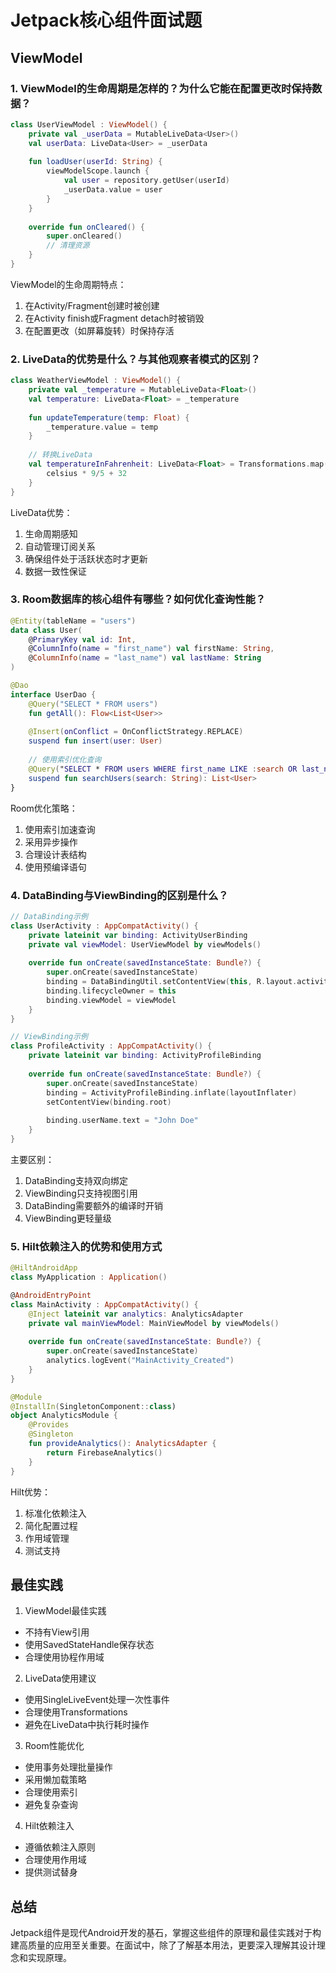 # Jetpack核心组件面试题

## ViewModel

### 1. ViewModel的生命周期是怎样的？为什么它能在配置更改时保持数据？

```kotlin
class UserViewModel : ViewModel() {
    private val _userData = MutableLiveData<User>()
    val userData: LiveData<User> = _userData
    
    fun loadUser(userId: String) {
        viewModelScope.launch {
            val user = repository.getUser(userId)
            _userData.value = user
        }
    }
    
    override fun onCleared() {
        super.onCleared()
        // 清理资源
    }
}
```

ViewModel的生命周期特点：
1. 在Activity/Fragment创建时被创建
2. 在Activity finish或Fragment detach时被销毁
3. 在配置更改（如屏幕旋转）时保持存活

### 2. LiveData的优势是什么？与其他观察者模式的区别？

```kotlin
class WeatherViewModel : ViewModel() {
    private val _temperature = MutableLiveData<Float>()
    val temperature: LiveData<Float> = _temperature
    
    fun updateTemperature(temp: Float) {
        _temperature.value = temp
    }
    
    // 转换LiveData
    val temperatureInFahrenheit: LiveData<Float> = Transformations.map(temperature) { celsius ->
        celsius * 9/5 + 32
    }
}
```

LiveData优势：
1. 生命周期感知
2. 自动管理订阅关系
3. 确保组件处于活跃状态时才更新
4. 数据一致性保证

### 3. Room数据库的核心组件有哪些？如何优化查询性能？

```kotlin
@Entity(tableName = "users")
data class User(
    @PrimaryKey val id: Int,
    @ColumnInfo(name = "first_name") val firstName: String,
    @ColumnInfo(name = "last_name") val lastName: String
)

@Dao
interface UserDao {
    @Query("SELECT * FROM users")
    fun getAll(): Flow<List<User>>
    
    @Insert(onConflict = OnConflictStrategy.REPLACE)
    suspend fun insert(user: User)
    
    // 使用索引优化查询
    @Query("SELECT * FROM users WHERE first_name LIKE :search OR last_name LIKE :search")
    suspend fun searchUsers(search: String): List<User>
}
```

Room优化策略：
1. 使用索引加速查询
2. 采用异步操作
3. 合理设计表结构
4. 使用预编译语句

### 4. DataBinding与ViewBinding的区别是什么？

```kotlin
// DataBinding示例
class UserActivity : AppCompatActivity() {
    private lateinit var binding: ActivityUserBinding
    private val viewModel: UserViewModel by viewModels()
    
    override fun onCreate(savedInstanceState: Bundle?) {
        super.onCreate(savedInstanceState)
        binding = DataBindingUtil.setContentView(this, R.layout.activity_user)
        binding.lifecycleOwner = this
        binding.viewModel = viewModel
    }
}

// ViewBinding示例
class ProfileActivity : AppCompatActivity() {
    private lateinit var binding: ActivityProfileBinding
    
    override fun onCreate(savedInstanceState: Bundle?) {
        super.onCreate(savedInstanceState)
        binding = ActivityProfileBinding.inflate(layoutInflater)
        setContentView(binding.root)
        
        binding.userName.text = "John Doe"
    }
}
```

主要区别：
1. DataBinding支持双向绑定
2. ViewBinding只支持视图引用
3. DataBinding需要额外的编译时开销
4. ViewBinding更轻量级

### 5. Hilt依赖注入的优势和使用方式

```kotlin
@HiltAndroidApp
class MyApplication : Application()

@AndroidEntryPoint
class MainActivity : AppCompatActivity() {
    @Inject lateinit var analytics: AnalyticsAdapter
    private val mainViewModel: MainViewModel by viewModels()
    
    override fun onCreate(savedInstanceState: Bundle?) {
        super.onCreate(savedInstanceState)
        analytics.logEvent("MainActivity_Created")
    }
}

@Module
@InstallIn(SingletonComponent::class)
object AnalyticsModule {
    @Provides
    @Singleton
    fun provideAnalytics(): AnalyticsAdapter {
        return FirebaseAnalytics()
    }
}
```

Hilt优势：
1. 标准化依赖注入
2. 简化配置过程
3. 作用域管理
4. 测试支持

## 最佳实践

1. ViewModel最佳实践
- 不持有View引用
- 使用SavedStateHandle保存状态
- 合理使用协程作用域

2. LiveData使用建议
- 使用SingleLiveEvent处理一次性事件
- 合理使用Transformations
- 避免在LiveData中执行耗时操作

3. Room性能优化
- 使用事务处理批量操作
- 采用懒加载策略
- 合理使用索引
- 避免复杂查询

4. Hilt依赖注入
- 遵循依赖注入原则
- 合理使用作用域
- 提供测试替身

## 总结

Jetpack组件是现代Android开发的基石，掌握这些组件的原理和最佳实践对于构建高质量的应用至关重要。在面试中，除了了解基本用法，更要深入理解其设计理念和实现原理。